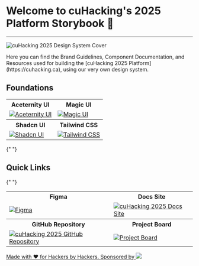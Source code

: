 

<Meta title="👋 Welcome" />

<div className="space-y-8 p-8">
  <h1 className="text-3xl font-bold text-center">Welcome to cuHacking's 2025 Platform Storybook 👋</h1>
  <hr/>

<Image
  src={cuhacking_2025_design_system_cover}
  alt="cuHacking 2025 Design System Cover"
  className="w-full h-auto mb-4"
/>

<p> Here you can find the <span className="text-orange-500 font-bold">Brand Guidelines</span>, <span className="text-yellow-500 font-bold">Component Documentation</span>, and <span className="text-blue-400 font-bold">Resources</span> used for building the <span className="font-bold">[cuHacking 2025 Platform](https://cuhacking.ca)</span>, using our very own design system. </p>

<h2 className="text-2xl font-bold">Foundations</h2>

<table className="table-auto mx-auto">
  <tr>
    <th className="text-center font-semibold">Aceternity UI</th>
    <th className="text-center font-semibold">Magic UI</th>
  </tr>
  <tr>
    <td className="text-center p-4">
      <a
        href="https://ui.aceternity.com"
        target="_blank"
        rel="noopener noreferrer"
      >
        <Image
          src={aceternity_ui_website}
          alt="Aceternity UI"
          className="w-full h-auto"
        />
      </a>
    </td>
    <td className="text-center p-4">
      <a
        href="https://magicui.design/"
        target="_blank"
        rel="noopener noreferrer"
      >
        <Image
          src={magic_ui_website}
          alt="Magic UI"
          className="w-full h-auto"
        />
      </a>
    </td>
  </tr>
  <tr>
    <th className="text-center font-semibold">Shadcn UI</th>
    <th className="text-center font-semibold">Tailwind CSS</th>
  </tr>
  <tr>
    <td className="text-center p-4">
      <a href="https://ui.shadcn.com" target="_blank" rel="noopener noreferrer">
        <Image
          src={shadcn_ui_website}
          alt="Shadcn UI"
          className="w-full h-auto"
        />
      </a>
    </td>
    <td className="text-center p-4">
      <a
        href="https://tailwindcss.com"
        target="_blank"
        rel="noopener noreferrer"
      >
        <Image
          src={tailwindcss_website}
          alt="Tailwind CSS"
          className="w-full h-auto"
        />
      </a>
    </td>
  </tr>
</table>

{" "}

<h2 className="text-2xl font-bold">Quick Links</h2>

{" "}

<table className="table-auto mx-auto">
  <tr>
    <th className="text-center font-semibold">Figma</th>
    <th className="text-center font-semibold">Docs Site</th>
  </tr>
  <tr>
    <td className="text-center p-4">
      <a
        href="https://figma.com/design/wc1JOWR48tBNkjcjwY3AzB/%E2%8C%A8%EF%B8%8F-cuHacking-Design-System?node-id=0-1&t=YTR1ET4Qw1wG1cjz-1"
        target="_blank"
        rel="noopener noreferrer"
      >
        <Image
          src={cuhacking_2025_figma_design_system_and_assets}
          alt="Figma"
          className="w-full h-auto"
        />
      </a>
    </td>
    <td className="text-center p-4">
      <a
        href="https://docs.cuhacking.ca"
        target="_blank"
        rel="noopener noreferrer"
      >
        <Image
          src={cuhacking_2025_docs_site}
          alt="cuHacking 2025 Docs Site"
          className="w-full h-auto"
        />
      </a>
    </td>
  </tr>
  <tr>
    <th className="text-center font-semibold">GitHub Repository</th>
    <th className="text-center font-semibold">Project Board</th>
  </tr>
  <tr>
    <td className="text-center p-4">
      <a
        href="https://github.com/cuhacking/2025"
        target="_blank"
        rel="noopener noreferrer"
      >
        <Image
          src={cuhacking_2025_github_repo_readme}
          alt="cuHacking 2025 GitHub Repository"
          className="w-full h-auto"
        />
      </a>
    </td>
    <td className="text-center p-4">
      <a
        href="https://github.com/orgs/cuhacking/projects/4"
        target="_blank"
        rel="noopener noreferrer"
      >
        <Image
          src={cuhacking_2025_project_board}
          alt="Project Board"
          className="w-full h-auto"
        />
      </a>
    </td>
  </tr>
</table>
<div className="flex items-center flex-col lg:flex-row justify-between gap-x-3">
  <a href="https://github.com/cuhacking/2025/graphs/contributors" rel="noopener noreferrer" className="hover:scale-110 duration-300 transition">
    Made with ❤️ for Hackers by Hackers.
  </a>
  <a href="https://netlify.com" target="_blank" rel="noopener noreferrer" className="flex hover:scale-110 duration-300 transition items-center gap-x-3">
    Sponsored by
    <img className="w-24" src={netlify_logo.src} />
  </a>
</div>

</div>
